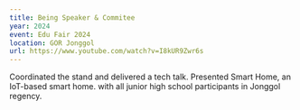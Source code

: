 ```yaml
---
title: Being Speaker & Commitee
year: 2024
event: Edu Fair 2024
location: GOR Jonggol
url: https://www.youtube.com/watch?v=I8kUR9Zwr6s
---
```


Coordinated the stand and delivered a tech talk. Presented Smart Home, an IoT-based smart home. with all junior high school participants in Jonggol regency.